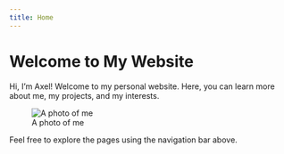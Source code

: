 ```yaml
---
title: Home
---
```


# Welcome to My Website

Hi, I'm Axel! Welcome to my personal website. Here, you can learn more about me, my projects, and my interests.

![A photo of me](images/my-photo.jpg)

Feel free to explore the pages using the navigation bar above.

